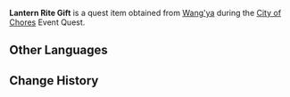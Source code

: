 {{Item Infobox
|id           = 100747
|image        = Item Gift.png
|type         = Quest Items
|description  = Lantern Rite Gifts from Wang'ya. Best to pass them on to the [[Millelith]] as soon as possible...
|source1      = Obtained from [[Wang'ya]] during [[City of Chores]]
}}
'''Lantern Rite Gift''' is a quest item obtained from [[Wang'ya]] during the [[City of Chores]] Event Quest.

==Other Languages==
{{Other Languages
|default_hidden = 1
|en      = Lantern Rite Gift
|zhs     = 海灯节礼品
|zhs_rm  = Hǎidēng-jié lǐpǐn
|zht     = 海燈節禮品
|zht_rm  = Hǎidēng-jié lǐpǐn
|ja      = 海灯祭のお土産
|ja_rm   = Kaitou-sai no omiyage
|ko      = 해등절 선물
|ko_rm   = Haedeungjeol Seonmul
|es      = Obsequio del Rito de la Linterna
|fr      = Cadeau du Festival des lanternes
|ru      = Подарок на Праздник морских фонарей
|th      = ของขวัญเทศกาล Lantern Rite
|th_rm   = Khongkhwan thetsakan Lantern Rite
|vi      = Lễ phẩm Tết Hải Đăng
|de      = Geschenk zum Laternenritual
|id      = Hadiah Lantern Rite
|pt      = Presente do Ritual de Lanternas
|tr      = Fener Şenliği Hediyesi
|it      = Regalo del Festival delle lanterne
}}

==Change History==
{{Change History|1.3}}